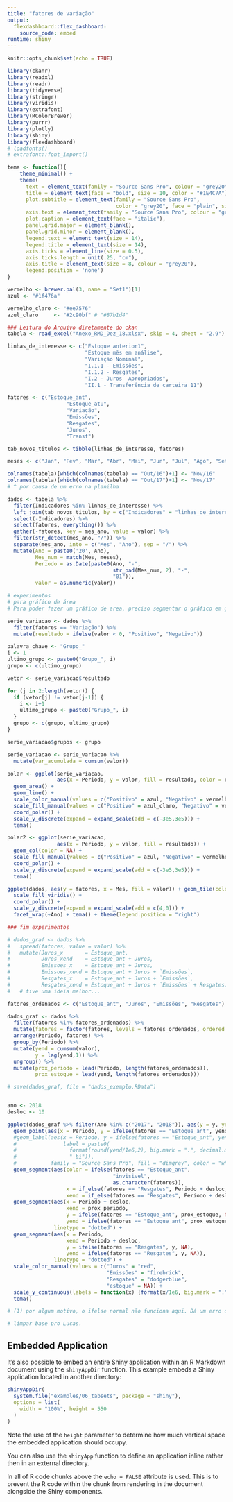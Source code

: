 ```yaml
---
title: "fatores de variação"
output: 
  flexdashboard::flex_dashboard:
    source_code: embed
runtime: shiny
---
```


```r
knitr::opts_chunk$set(echo = TRUE)

library(ckanr)
library(readxl)
library(readr)
library(tidyverse)
library(stringr)
library(viridis)
library(extrafont)
library(RColorBrewer)
library(purrr)
library(plotly)
library(shiny)
library(flexdashboard)
# loadfonts()
# extrafont::font_import()

tema <- function(){
    theme_minimal() +
    theme(
      text = element_text(family = "Source Sans Pro", colour = "grey20"),
      title = element_text(face = "bold", size = 10, color = "#1E4C7A"), 
      plot.subtitle = element_text(family = "Source Sans Pro", 
                                   color = "grey20", face = "plain", size = 10),
      axis.text = element_text(family = "Source Sans Pro", colour = "grey20", size = 8),
      plot.caption = element_text(face = "italic"),
      panel.grid.major = element_blank(), 
      panel.grid.minor = element_blank(),
      legend.text = element_text(size = 14),
      legend.title = element_text(size = 14),
      axis.ticks = element_line(size = 0.5),
      axis.ticks.length = unit(.25, "cm"),
      axis.title = element_text(size = 8, colour = "grey20"),
      legend.position = 'none')
}

vermelho <- brewer.pal(3, name = "Set1")[1]
azul <- "#1f476a" 

vermelho_claro <- "#ee7576"
azul_claro     <- "#2c90bf" # "#87b1d4"

```

```r
### Leitura do Arquivo diretamente do ckan
tabela <- read_excel("Anexo_RMD_Dez_18.xlsx", skip = 4, sheet = "2.9")

linhas_de_interesse <- c("Estoque anterior1",
                         "Estoque mês em análise",
                         "Variação Nominal",
                         "I.1.1 - Emissões",
                         "I.1.2 - Resgates",
                         "I.2 - Juros  Apropriados",
                         "II.1 - Transferência de carteira 11")

fatores <- c("Estoque_ant",
                   "Estoque_atu",
                   "Variação",
                   "Emissões",
                   "Resgates",
                   "Juros",
                   "Transf")

tab_novos_titulos <- tibble(linhas_de_interesse, fatores)

meses <- c("Jan", "Fev", "Mar", "Abr", "Mai", "Jun", "Jul", "Ago", "Set", "Out", "Nov", "Dez")

colnames(tabela)[which(colnames(tabela) == "Out/16")+1] <- "Nov/16"
colnames(tabela)[which(colnames(tabela) == "Out/17")+1] <- "Nov/17"
# ^ por causa de um erro na planilha

dados <- tabela %>%
  filter(Indicadores %in% linhas_de_interesse) %>%
  left_join(tab_novos_titulos, by = c("Indicadores" = "linhas_de_interesse")) %>%
  select(-Indicadores) %>%
  select(fatores, everything()) %>%
  gather(-fatores, key = mes_ano, value = valor) %>%
  filter(str_detect(mes_ano, "/")) %>%
  separate(mes_ano, into = c("Mes", "Ano"), sep = "/") %>%
  mutate(Ano = paste0('20', Ano),
         Mes_num = match(Mes, meses),
         Periodo = as.Date(paste0(Ano, "-",
                                  str_pad(Mes_num, 2), "-",
                                  "01")),
         valor = as.numeric(valor))

# experimentos
# para gráfico de área
# Para poder fazer um gráfico de area, preciso segmentar o gráfico em grupo contíguos. Ou seja, agrupar as sequencias de negativos e positivos.

serie_variacao <- dados %>% 
  filter(fatores == "Variação") %>%
  mutate(resultado = ifelse(valor < 0, "Positivo", "Negativo"))

palavra_chave <- "Grupo_"
i <- 1
ultimo_grupo <- paste0("Grupo_", i)
grupo <- c(ultimo_grupo)

vetor <- serie_variacao$resultado

for (j in 2:length(vetor)) {
  if (vetor[j] != vetor[j-1]) {
    i <- i+1
    ultimo_grupo <- paste0("Grupo_", i)
  }
  grupo <- c(grupo, ultimo_grupo)
}

serie_variacao$grupos <- grupo

serie_variacao <- serie_variacao %>%
  mutate(var_acumulada = cumsum(valor))

polar <- ggplot(serie_variacao, 
                aes(x = Periodo, y = valor, fill = resultado, color = resultado, group = grupos)) +
  geom_area() +
  geom_line() +
  scale_color_manual(values = c("Positivo" = azul, "Negativo" = vermelho)) + 
  scale_fill_manual(values = c("Positivo" = azul_claro, "Negativo" = vermelho_claro)) + 
  coord_polar() + 
  scale_y_discrete(expand = expand_scale(add = c(-3e5,3e5))) + 
  tema()

polar2 <- ggplot(serie_variacao, 
                aes(x = Periodo, y = valor, fill = resultado)) +
  geom_col(color = NA) +
  scale_fill_manual(values = c("Positivo" = azul, "Negativo" = vermelho)) + 
  coord_polar() + 
  scale_y_discrete(expand = expand_scale(add = c(-3e5,3e5))) + 
  tema()

ggplot(dados, aes(y = fatores, x = Mes, fill = valor)) + geom_tile(color = "white") +
  scale_fill_viridis() + 
  coord_polar() +
  scale_y_discrete(expand = expand_scale(add = c(4,0))) +
  facet_wrap(~Ano) + tema() + theme(legend.position = "right")

### fim experimentos

# dados_graf <- dados %>%
#   spread(fatores, value = valor) %>%
#   mutate(Juros_x       = Estoque_ant,
#          Juros_xend    = Estoque_ant + Juros,
#          Emissoes_x    = Estoque_ant + Juros,
#          Emissoes_xend = Estoque_ant + Juros + `Emissões`,
#          Resgates_x    = Estoque_ant + Juros + `Emissões`,
#          Resgates_xend = Estoque_ant + Juros + `Emissões` + Resgates)
#   # tive uma ideia melhor...

fatores_ordenados <- c("Estoque_ant", "Juros", "Emissões", "Resgates")

dados_graf <- dados %>%
  filter(fatores %in% fatores_ordenados) %>%
  mutate(fatores = factor(fatores, levels = fatores_ordenados, ordered = TRUE)) %>%
  arrange(Periodo, fatores) %>%
  group_by(Periodo) %>%
  mutate(yend = cumsum(valor),
         y = lag(yend,1)) %>%
  ungroup() %>%
  mutate(prox_periodo = lead(Periodo, length(fatores_ordenados)),
         prox_estoque = lead(yend, length(fatores_ordenados)))

# save(dados_graf, file = "dados_exemplo.RData")


ano <- 2018
desloc <- 10

ggplot(dados_graf %>% filter(Ano %in% c("2017", "2018")), aes(y = y, yend = yend, xend = Periodo)) +
  geom_point(aes(x = Periodo, y = ifelse(fatores == "Estoque_ant", yend, NA))) +
  #geom_label(aes(x = Periodo, y = ifelse(fatores == "Estoque_ant", yend-1e5, NA),
  #               label = paste0(
  #                 format(round(yend/1e6,2), big.mark = ".", decimal.mark = ","),
  #                 " bi")), 
  #           family = "Source Sans Pro", fill = "dimgrey", color = "white", size = 2) +
  geom_segment(aes(color = ifelse(fatores == "Estoque_ant", 
                                  "invisivel", 
                                  as.character(fatores)),
                   x = if_else(fatores == "Resgates", Periodo + desloc, Periodo), # (1)
                   xend = if_else(fatores == "Resgates", Periodo + desloc, Periodo)), size = 2) +
  geom_segment(aes(x = Periodo + desloc, 
                   xend = prox_periodo, 
                   y = ifelse(fatores == "Estoque_ant", prox_estoque, NA),
                   yend = ifelse(fatores == "Estoque_ant", prox_estoque, NA)),
               linetype = "dotted") +
  geom_segment(aes(x = Periodo, 
                   xend = Periodo + desloc, 
                   y = ifelse(fatores == "Resgates", y, NA),
                   yend = ifelse(fatores == "Resgates", y, NA)),
               linetype = "dotted") +
  scale_color_manual(values = c("Juros" = "red", 
                                "Emissões" = "firebrick",
                                "Resgates" = "dodgerblue",
                                "estoque" = NA)) +
  scale_y_continuous(labels = function(x) {format(x/1e6, big.mark = ".", decimal.mark = ",")}) +
  tema()

# (1) por algum motivo, o ifelse normal não funciona aqui. Dá um erro de tipo. Pesquisar um dia.

# limpar base pro Lucas.

```

## Embedded Application

It's also possible to embed an entire Shiny application within an R Markdown document using the `shinyAppDir` function. This example embeds a Shiny application located in another directory:

```r
shinyAppDir(
  system.file("examples/06_tabsets", package = "shiny"),
  options = list(
    width = "100%", height = 550
  )
)
```

Note the use of the `height` parameter to determine how much vertical space the embedded application should occupy.

You can also use the `shinyApp` function to define an application inline rather then in an external directory.

In all of R code chunks above the `echo = FALSE` attribute is used. This is to prevent the R code within the chunk from rendering in the document alongside the Shiny components.



